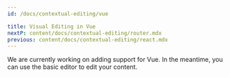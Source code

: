 ```yaml
---
id: /docs/contextual-editing/vue

title: Visual Editing in Vue
nextP: content/docs/contextual-editing/router.mdx
previous: content/docs/contextual-editing/react.mdx
---
```


We are currently working on adding support for Vue. In the meantime, you can use the basic editor to edit your content.
